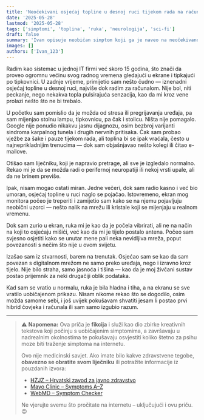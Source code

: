 ```yaml
---
title: 'Neočekivani osjećaj topline u desnoj ruci tijekom rada na računalu'
date: '2025-05-28'
lastmod: '2025-05-28'
tags: ['simptomi', 'toplina', 'ruka', 'neurologija', 'sci-fi']
draft: false
summary: 'Ivan opisuje neobičan simptom koji ga je naveo na neočekivano otkriće.'
images: []
authors: ['Ivan_123']
---
```


Radim kao sistemac u jednoj IT firmi već skoro 15 godina, što znači da proveo ogromnu većinu svog radnog vremena gledajući u ekrane i tipkajući po tipkovnici. U zadnje vrijeme, primijetio sam nešto čudno — iznenadni osjećaj topline u desnoj ruci, najviše dok radim za računalom. Nije bol, niti peckanje, nego nekakva topla pulsirajuća senzacija, kao da mi kroz vene prolazi nešto što ne bi trebalo.

U početku sam pomislio da je možda od stresa ili pregrijavanja uređaja, pa sam mijenjao stolnu lampu, tipkovnicu, pa čak i stolicu. Ništa nije pomagalo. Google nije ponudio nikakvu jasnu dijagnozu, osim bezbroj varijanti sindroma karpalnog tunela i drugih nervnih pritisaka. Čak sam probao vježbe za šake i pauze tijekom rada, ali toplina bi se ipak vraćala, često u najneprikladnijim trenucima — dok sam objašnjavao nešto kolegi ili čitao e-mailove.

Otišao sam liječniku, koji je napravio pretrage, ali sve je izgledalo normalno. Rekao mi je da se možda radi o perifernoj neuropatiji ili nekoj vrsti upale, ali da ne brinem previše.

Ipak, nisam mogao ostati miran. Jedne večeri, dok sam radio kasno i već bio umoran, osjećaj topline u ruci naglo se pojačao. Istovremeno, ekran mog monitora počeo je treperiti i zamijetio sam kako se na njemu pojavljuju neobični uzorci — nešto nalik na mrežu ili kristale koji se mijenjaju u realnom vremenu.

Dok sam zurio u ekran, ruka mi je kao da je počela vibrirati, ali ne na način na koji to osjećaju mišići, već kao da mi je tijelo postalo antena. Počeo sam svjesno osjetiti kako se unutar mene pali neka nevidljiva mreža, poput povezanosti s nečim što nije u ovom svijetu.

Izašao sam iz stvarnosti, barem na trenutak. Osjećao sam se kao da sam povezan s digitalnom mrežom ne samo preko uređaja, nego i izravno kroz tijelo. Nije bilo straha, samo jasnoća i tišina — kao da je moj živčani sustav postao prijemnik za neki drugačiji oblik podataka.

Kad sam se vratio u normalu, ruka je bila hladna i tiha, a na ekranu se sve vratilo uobičajenom prikazu. Nisam nikome rekao što se dogodilo, osim možda samome sebi, i još uvijek pokušavam shvatiti jesam li postao prvi hibrid čovjeka i računala ili sam samo izgubio razum.

---

> ⚠️ **Napomena:** Ova priča je **fikcija** i služi kao dio zbirke kreativnih tekstova koji počinju s uobičajenim simptomima, a završavaju u nadrealnim okolnostima te pokušavaju osvjestiti koliko štetno za psihu moze biti traženje simptoma na internetu.
>
> Ovo nije medicinski savjet. Ako imate bilo kakve zdravstvene tegobe, **obavezno se obratite svom liječniku** ili potražite informacije iz pouzdanih izvora:
>
> * [HZJZ – Hrvatski zavod za javno zdravstvo](https://www.hzjz.hr)
> * [Mayo Clinic – Symptoms A–Z](https://www.mayoclinic.org)
> * [WebMD – Symptom Checker](https://www.webmd.com)
>
> Ne vjerujte svemu što pročitate na internetu – uključujući i ovu priču. 😉
